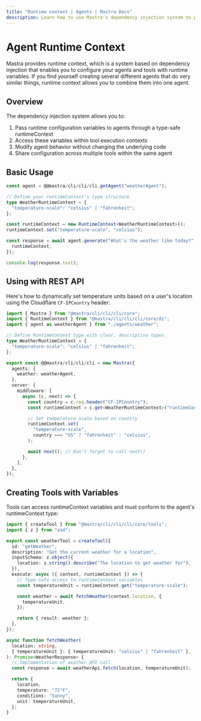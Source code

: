 ```yaml
---
title: "Runtime context | Agents | Mastra Docs"
description: Learn how to use Mastra's dependency injection system to provide runtime configuration to agents and tools.
---
```


# Agent Runtime Context

Mastra provides runtime context, which is a system based on dependency injection that enables you to configure your agents and tools with runtime variables. If you find yourself creating several different agents that do very similar things, runtime context allows you to combine them into one agent.

## Overview

The dependency injection system allows you to:

1. Pass runtime configuration variables to agents through a type-safe runtimeContext
2. Access these variables within tool execution contexts
3. Modify agent behavior without changing the underlying code
4. Share configuration across multiple tools within the same agent

## Basic Usage

```typescript
const agent = @@mastra/cli/cli/cli.getAgent("weatherAgent");

// Define your runtimeContext's type structure
type WeatherRuntimeContext = {
  "temperature-scale": "celsius" | "fahrenheit";
};

const runtimeContext = new RuntimeContext<WeatherRuntimeContext>();
runtimeContext.set("temperature-scale", "celsius");

const response = await agent.generate("What's the weather like today?", {
  runtimeContext,
});

console.log(response.text);
```

## Using with REST API

Here's how to dynamically set temperature units based on a user's location using the Cloudflare `CF-IPCountry` header:

```typescript filename="src/index.ts"
import { Mastra } from "@mastra/cli/cli/cli/core";
import { RuntimeContext } from "@mastra/cli/cli/cli/core/di";
import { agent as weatherAgent } from "./agents/weather";

// Define RuntimeContext type with clear, descriptive types
type WeatherRuntimeContext = {
  "temperature-scale": "celsius" | "fahrenheit";
};

export const @@mastra/cli/cli/cli = new Mastra({
  agents: {
    weather: weatherAgent,
  },
  server: {
    middleware: [
      async (c, next) => {
        const country = c.req.header("CF-IPCountry");
        const runtimeContext = c.get<WeatherRuntimeContext>("runtimeContext");

        // Set temperature scale based on country
        runtimeContext.set(
          "temperature-scale",
          country === "US" ? "fahrenheit" : "celsius",
        );

        await next(); // Don't forget to call next()
      },
    ],
  },
});
```

## Creating Tools with Variables

Tools can access runtimeContext variables and must conform to the agent's runtimeContext type:

```typescript
import { createTool } from "@mastra/cli/cli/cli/core/tools";
import { z } from "zod";

export const weatherTool = createTool({
  id: "getWeather",
  description: "Get the current weather for a location",
  inputSchema: z.object({
    location: z.string().describe("The location to get weather for"),
  }),
  execute: async ({ context, runtimeContext }) => {
    // Type-safe access to runtimeContext variables
    const temperatureUnit = runtimeContext.get("temperature-scale");

    const weather = await fetchWeather(context.location, {
      temperatureUnit,
    });

    return { result: weather };
  },
});

async function fetchWeather(
  location: string,
  { temperatureUnit }: { temperatureUnit: "celsius" | "fahrenheit" },
): Promise<WeatherResponse> {
  // Implementation of weather API call
  const response = await weatherApi.fetch(location, temperatureUnit);

  return {
    location,
    temperature: "72°F",
    conditions: "Sunny",
    unit: temperatureUnit,
  };
}
```
